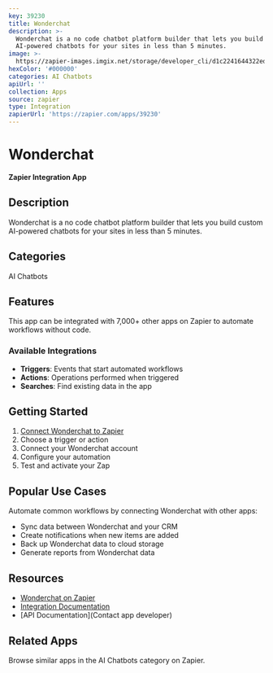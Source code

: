 ```yaml
---
key: 39230
title: Wonderchat
description: >-
  Wonderchat is a no code chatbot platform builder that lets you build custom
  AI-powered chatbots for your sites in less than 5 minutes.
image: >-
  https://zapier-images.imgix.net/storage/developer_cli/d1c2241644322ed334252281b3370dd3.png?auto=format%2Ccompress&ixlib=python-3.0.0&q=50
hexColor: '#000000'
categories: AI Chatbots
apiUrl: ''
collection: Apps
source: zapier
type: Integration
zapierUrl: 'https://zapier.com/apps/39230'
---
```

# Wonderchat

**Zapier Integration App**

## Description

Wonderchat is a no code chatbot platform builder that lets you build custom AI-powered chatbots for your sites in less than 5 minutes.

## Categories

AI Chatbots

## Features

This app can be integrated with 7,000+ other apps on Zapier to automate workflows without code.

### Available Integrations

- **Triggers**: Events that start automated workflows
- **Actions**: Operations performed when triggered
- **Searches**: Find existing data in the app

## Getting Started

1. [Connect Wonderchat to Zapier](https://zapier.com/apps/39230)
2. Choose a trigger or action
3. Connect your Wonderchat account
4. Configure your automation
5. Test and activate your Zap

## Popular Use Cases

Automate common workflows by connecting Wonderchat with other apps:

- Sync data between Wonderchat and your CRM
- Create notifications when new items are added
- Back up Wonderchat data to cloud storage
- Generate reports from Wonderchat data

## Resources

- [Wonderchat on Zapier](https://zapier.com/apps/39230)
- [Integration Documentation](https://zapier.com/apps/39230/integrations)
- [API Documentation](Contact app developer)

## Related Apps

Browse similar apps in the AI Chatbots category on Zapier.
